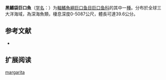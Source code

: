 {{Speciesbox
| name = 黑鰭袋巨口魚
| status = NE
| status_system = IUCN3.1
| image = 
| genus = Photonectes
| species = margarita
| authority = Goode & Bean, 1896
| synonyms = *''Echiostoma margarita''<br /><small>Goode & Bean, 1896</small> 
*''Echiostoma margaritum''<br /><small>Goode & Bean, 1896</small>
*''Echiostoma richardi''<br /><small>Zugmayer, 1913</small>
*''Eustomias aguayoi''<br /><small>Barbour, 1942</small>
*''Photonectes flagellatus''<br /><small>Parr, 1927</small>
*''Photonectes intermedius''<br /><small>Parr, 1927</small>
}}

'''黑鰭袋巨口魚'''（[[学名|学名]]：{{lang|la|''Photonectes margarita''}}）为[[輻鰭魚綱|輻鰭魚綱]][[巨口鱼目|巨口鱼目]][[巨口鱼科|巨口鱼科]]的其中一[[種|種]]。分布於全球三大洋海域，為深海魚類，棲息深度0-5087公尺，體長可達39.6公分。

== 参考文献 ==
{{refbegin}}
*{{FishBase_species|genus=Photonectes|species=margarita|year=2012|month=2}}
{{refend}}

== 扩展阅读 ==
{{refbegin}}
{{wikispecies-inline|Photonectes margarita|黑鰭袋巨口魚}}
{{refend}}
{{Taxonbar|from=Q933863}}

[[Category:袋巨口鱼属|margarita]]